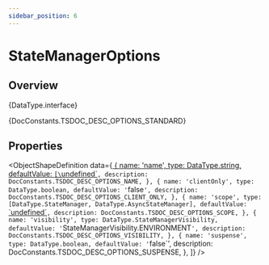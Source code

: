 ```yaml
---
sidebar_position: 6
---
```



# StateManagerOptions

## Overview

<TypeDisplay>{DataType.interface}</TypeDisplay>

<MarkdownWrapper>{DocConstants.TSDOC_DESC_OPTIONS_STANDARD}</MarkdownWrapper>

## Properties

<ObjectShapeDefinition
  data={[
    {
      name: 'name',
      type: DataType.string,
      defaultValue: `[\`undefined\`](${DocConstants.TYPE_REFERENCE_URL_UNDEFINED})`,
      description: DocConstants.TSDOC_DESC_OPTIONS_NAME,
    },
    {
      name: 'clientOnly',
      type: DataType.boolean,
      defaultValue: '`false`',
      description: DocConstants.TSDOC_DESC_OPTIONS_CLIENT_ONLY,
    },
    {
      name: 'scope',
      type: [DataType.StateManager, DataType.AsyncStateManager],
      defaultValue: `[\`undefined\`](${DocConstants.TYPE_REFERENCE_URL_UNDEFINED})`,
      description: DocConstants.TSDOC_DESC_OPTIONS_SCOPE,
    },
    {
      name: 'visibility',
      type: DataType.StateManagerVisibility,
      defaultValue: '`StateManagerVisibility.ENVIRONMENT`',
      description: DocConstants.TSDOC_DESC_OPTIONS_VISIBILITY,
    },
    {
      name: 'suspense',
      type: DataType.boolean,
      defaultValue: '`false`',
      description: DocConstants.TSDOC_DESC_OPTIONS_SUSPENSE,
    },
  ]} 
/>
